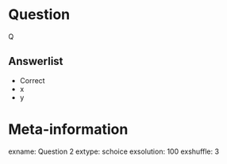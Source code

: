 
Question
========
Q

Answerlist
----------
* Correct
* x
* y


Meta-information
================
exname: Question 2
extype: schoice
exsolution: 100
exshuffle: 3
